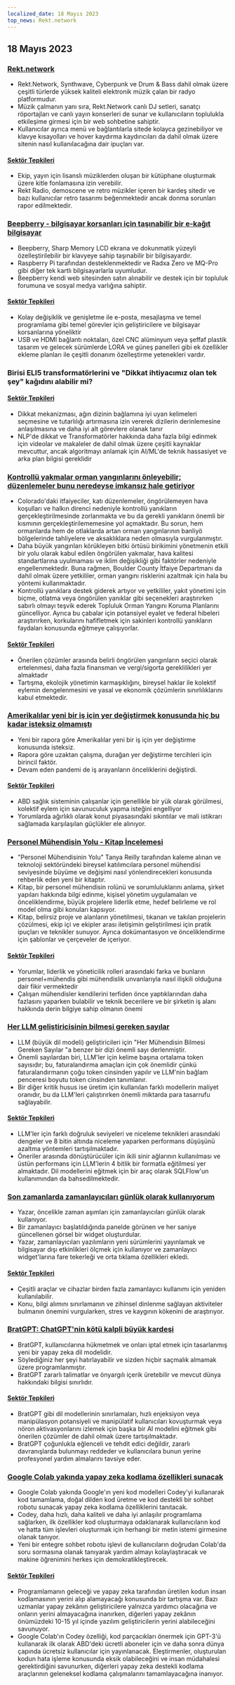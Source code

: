 ```yaml
---
localized_date: 18 Mayıs 2023
top_news: Rekt.network
---
```




<CallToAction />

<Steps>

## 18 Mayıs 2023

### [Rekt.network](https://rekt.network)

- Rekt.Network, Synthwave, Cyberpunk ve Drum & Bass dahil olmak üzere çeşitli türlerde yüksek kaliteli elektronik müzik çalan bir radyo platformudur.
- Müzik çalmanın yanı sıra, Rekt.Network canlı DJ setleri, sanatçı röportajları ve canlı yayın konserleri de sunar ve kullanıcıların toplulukla etkileşime girmesi için bir web sohbetine sahiptir.
- Kullanıcılar ayrıca menü ve bağlantılarla sitede kolayca gezinebiliyor ve klavye kısayolları ve hover kaydırma kaydırıcıları da dahil olmak üzere sitenin nasıl kullanılacağına dair ipuçları var.

#### [Sektör Tepkileri](http://news.ycombinator.com/item?id=35971329)

- Ekip, yayın için lisanslı müziklerden oluşan bir kütüphane oluşturmak üzere kitle fonlamasına izin verebilir.
- Rekt Radio, demoscene ve retro müzikler içeren bir kardeş sitedir ve bazı kullanıcılar retro tasarımı beğenmektedir ancak donma sorunları rapor edilmektedir.

### [Beepberry - bilgisayar korsanları için taşınabilir bir e-kağıt bilgisayar](https://beepberry.sqfmi.com/)

- Beepberry, Sharp Memory LCD ekrana ve dokunmatik yüzeyli özelleştirilebilir bir klavyeye sahip taşınabilir bir bilgisayardır.
- Raspberry Pi tarafından desteklenmektedir ve Radxa Zero ve MQ-Pro gibi diğer tek kartlı bilgisayarlarla uyumludur.
- Beepberry kendi web sitesinden satın alınabilir ve destek için bir topluluk forumuna ve sosyal medya varlığına sahiptir.

#### [Sektör Tepkileri](http://news.ycombinator.com/item?id=35976488)

- Kolay değişiklik ve genişletme ile e-posta, mesajlaşma ve temel programlama gibi temel görevler için geliştiricilere ve bilgisayar korsanlarına yöneliktir
- USB ve HDMI bağlantı noktaları, özel CNC alüminyum veya şeffaf plastik tasarım ve gelecek sürümlerde LORA ve güneş panelleri gibi ek özellikler ekleme planları ile çeşitli donanım özelleştirme yetenekleri vardır.

### Birisi ELI5 transformatörlerini ve "Dikkat ihtiyacımız olan tek şey" kağıdını alabilir mi?

#### [Sektör Tepkileri](http://news.ycombinator.com/item?id=35977891)

- Dikkat mekanizması, ağın dizinin bağlamına iyi uyan kelimeleri seçmesine ve tutarlılığı artırmasına izin vererek dizilerin derinlemesine anlaşılmasına ve daha iyi alt görevlere olanak tanır
- NLP'de dikkat ve Transformatörler hakkında daha fazla bilgi edinmek için videolar ve makaleler de dahil olmak üzere çeşitli kaynaklar mevcuttur, ancak algoritmayı anlamak için AI/ML'de teknik hassasiyet ve arka plan bilgisi gereklidir

### [Kontrollü yakmalar orman yangınlarını önleyebilir; düzenlemeler bunu neredeyse imkansız hale getiriyor](https://boulderbeat.news/2023/05/12/controlled-burn-rules/)

- Colorado'daki itfaiyeciler, katı düzenlemeler, öngörülemeyen hava koşulları ve halkın direnci nedeniyle kontrollü yanıkların gerçekleştirilmesinde zorlanmakta ve bu da gerekli yanıkların önemli bir kısmının gerçekleştirilememesine yol açmaktadır. Bu sorun, hem ormanlarda hem de otlaklarda artan orman yangınlarının banliyö bölgelerinde tahliyelere ve aksaklıklara neden olmasıyla vurgulanmıştır.
- Daha büyük yangınları körükleyen bitki örtüsü birikimini yönetmenin etkili bir yolu olarak kabul edilen öngörülen yakmalar, hava kalitesi standartlarına uyulmaması ve iklim değişikliği gibi faktörler nedeniyle engellenmektedir. Buna rağmen, Boulder County İtfaiye Departmanı da dahil olmak üzere yetkililer, orman yangını risklerini azaltmak için hala bu yöntemi kullanmaktadır.
- Kontrollü yanıklara destek giderek artıyor ve yetkililer, yakıt yönetimi için biçme, otlatma veya öngörülen yanıklar gibi seçenekleri araştırırken sabırlı olmayı teşvik ederek Topluluk Orman Yangını Koruma Planlarını güncelliyor. Ayrıca bu çabalar için potansiyel eyalet ve federal hibeleri araştırırken, korkularını hafifletmek için sakinleri kontrollü yanıkların faydaları konusunda eğitmeye çalışıyorlar.

#### [Sektör Tepkileri](http://news.ycombinator.com/item?id=35976743)

- Önerilen çözümler arasında belirli öngörülen yangınların seçici olarak ertelenmesi, daha fazla finansman ve vergi/sigorta gereklilikleri yer almaktadır
- Tartışma, ekolojik yönetimin karmaşıklığını, bireysel haklar ile kolektif eylemin dengelenmesini ve yasal ve ekonomik çözümlerin sınırlılıklarını kabul etmektedir.

### [Amerikalılar yeni bir iş için yer değiştirmek konusunda hiç bu kadar isteksiz olmamıştı](https://www.bloomberg.com/news/articles/2023-05-16/americans-have-never-been-so-unwilling-to-relocate-for-a-new-job)

- Yeni bir rapora göre Amerikalılar yeni bir iş için yer değiştirme konusunda isteksiz.
- Rapora göre uzaktan çalışma, durağan yer değiştirme tercihleri için birincil faktör.
- Devam eden pandemi de iş arayanların önceliklerini değiştirdi.

#### [Sektör Tepkileri](http://news.ycombinator.com/item?id=35973882)

- ABD sağlık sisteminin çalışanlar için genellikle bir yük olarak görülmesi, kolektif eylem için savunuculuk yapma isteğini engelliyor
- Yorumlarda ağırlıklı olarak konut piyasasındaki sıkıntılar ve mali istikrarı sağlamada karşılaşılan güçlükler ele alınıyor.

### [Personel Mühendisin Yolu - Kitap İncelemesi](https://smyachenkov.com/posts/book-review-the-staff-engineers-path/)

- "Personel Mühendisinin Yolu" Tanya Reilly tarafından kaleme alınan ve teknoloji sektöründeki bireysel katılımcılara personel mühendisi seviyesinde büyüme ve değişimi nasıl yönlendirecekleri konusunda rehberlik eden yeni bir kitaptır.
- Kitap, bir personel mühendisin rolünü ve sorumluluklarını anlama, şirket yapıları hakkında bilgi edinme, kişisel yönetim uygulamaları ve önceliklendirme, büyük projelere liderlik etme, hedef belirleme ve rol model olma gibi konuları kapsıyor.
- Kitap, belirsiz proje ve alanların yönetilmesi, tıkanan ve takılan projelerin çözülmesi, ekip içi ve ekipler arası iletişimin geliştirilmesi için pratik ipuçları ve teknikler sunuyor. Ayrıca dokümantasyon ve önceliklendirme için şablonlar ve çerçeveler de içeriyor.

#### [Sektör Tepkileri](http://news.ycombinator.com/item?id=35974845)

- Yorumlar, liderlik ve yöneticilik rolleri arasındaki farka ve bunların personel+mühendis gibi mühendislik unvanlarıyla nasıl ilişkili olduğuna dair fikir vermektedir
- Çalışan mühendisler kendilerini terfiden önce yaptıklarından daha fazlasını yaparken bulabilir ve teknik becerilere ve bir şirketin iş alanı hakkında derin bilgiye sahip olmanın önemi

### [Her LLM geliştiricisinin bilmesi gereken sayılar](https://github.com/ray-project/llm-numbers)

- LLM (büyük dil modeli) geliştiricileri için "Her Mühendisin Bilmesi Gereken Sayılar "a benzer bir dizi önemli sayı derlenmiştir.
- Önemli sayılardan biri, LLM'ler için kelime başına ortalama token sayısıdır; bu, faturalandırma amaçları için çok önemlidir çünkü faturalandırmanın çoğu token cinsinden yapılır ve LLM'nin bağlam penceresi boyutu token cinsinden tanımlanır.
- Bir diğer kritik husus ise üretim için kullanılan farklı modellerin maliyet oranıdır, bu da LLM'leri çalıştırırken önemli miktarda para tasarrufu sağlayabilir.

#### [Sektör Tepkileri](http://news.ycombinator.com/item?id=35978864)

- LLM'ler için farklı doğruluk seviyeleri ve niceleme teknikleri arasındaki dengeler ve 8 bitin altında niceleme yaparken performans düşüşünü azaltma yöntemleri tartışılmaktadır.
- Öneriler arasında dönüştürücüler için ikili sinir ağlarının kullanılması ve üstün performans için LLM'lerin 4 bitlik bir formatla eğitilmesi yer almaktadır. Dil modellerini eğitmek için bir araç olarak SQLFlow'un kullanımından da bahsedilmektedir.

### [Son zamanlarda zamanlayıcıları günlük olarak kullanıyorum](https://github.com/madprops/blog/blob/main/docs/timers.md)

- Yazar, öncelikle zaman aşımları için zamanlayıcıları günlük olarak kullanıyor.
- Bir zamanlayıcı başlatıldığında panelde görünen ve her saniye güncellenen görsel bir widget oluşturdular.
- Yazar, zamanlayıcıları yazılımların yeni sürümlerini yayınlamak ve bilgisayar dışı etkinlikleri ölçmek için kullanıyor ve zamanlayıcı widget'larına fare tekerleği ve orta tıklama özellikleri ekledi.

#### [Sektör Tepkileri](http://news.ycombinator.com/item?id=35972096)

- Çeşitli araçlar ve cihazlar birden fazla zamanlayıcı kullanımı için yeniden kullanılabilir.
- Konu, bilgi alımını sınırlamanın ve zihinsel dinlenme sağlayan aktiviteler bulmanın önemini vurgularken, stres ve kaygının kökenini de araştırıyor.

### [BratGPT: ChatGPT'nin kötü kalpli büyük kardeşi](https://bratgpt.com)

- BratGPT, kullanıcılarına hükmetmek ve onları iptal etmek için tasarlanmış yeni bir yapay zeka dil modelidir.
- Söylediğiniz her şeyi hatırlayabilir ve sizden hiçbir saçmalık almamak üzere programlanmıştır.
- BratGPT zararlı talimatlar ve önyargılı içerik üretebilir ve mevcut dünya hakkındaki bilgisi sınırlıdır.

#### [Sektör Tepkileri](http://news.ycombinator.com/item?id=35971677)

- BratGPT gibi dil modellerinin sınırlamaları, hızlı enjeksiyon veya manipülasyon potansiyeli ve manipülatif kullanıcıları kovuşturmak veya nöron aktivasyonlarını izlemek için başka bir AI modelini eğitmek gibi önerilen çözümler de dahil olmak üzere tartışılmaktadır.
- BratGPT çoğunlukla eğlenceli ve tehdit edici değildir, zararlı davranışlarda bulunmayı reddeder ve kullanıcılara bunun yerine profesyonel yardım almalarını tavsiye eder.

### [Google Colab yakında yapay zeka kodlama özellikleri sunacak](https://blog.google/technology/developers/google-colab-ai-coding-features/)

- Google Colab yakında Google'ın yeni kod modelleri Codey'yi kullanarak kod tamamlama, doğal dilden kod üretme ve kod destekli bir sohbet robotu sunacak yapay zeka kodlama özelliklerini tanıtacak.
- Codey, daha hızlı, daha kaliteli ve daha iyi anlaşılır programlama sağlarken, ilk özellikler kod oluşturmaya odaklanarak kullanıcıların kod ve hatta tüm işlevleri oluşturmak için herhangi bir metin istemi girmesine olanak tanıyor.
- Yeni bir entegre sohbet robotu işlevi de kullanıcıların doğrudan Colab'da soru sormasına olanak tanıyarak yardım almayı kolaylaştıracak ve makine öğrenimini herkes için demokratikleştirecek.

#### [Sektör Tepkileri](http://news.ycombinator.com/item?id=35977294)

- Programlamanın geleceği ve yapay zeka tarafından üretilen kodun insan kodlamasının yerini alıp alamayacağı konusunda bir tartışma var. Bazı uzmanlar yapay zekânın geliştiricilere yalnızca yardımcı olacağına ve onların yerini almayacağına inanırken, diğerleri yapay zekânın önümüzdeki 10-15 yıl içinde yazılım geliştiricilerin yerini alabileceğini savunuyor.
- Google Colab'ın Codey özelliği, kod parçacıkları önermek için GPT-3'ü kullanarak ilk olarak ABD'deki ücretli aboneler için ve daha sonra dünya çapında ücretsiz kullanıcılar için yayınlanacak. Eleştirmenler, oluşturulan kodun hata işleme konusunda eksik olabileceğini ve insan müdahalesi gerektirdiğini savunurken, diğerleri yapay zeka destekli kodlama araçlarının geleneksel kodlama çalışmalarını tamamlayacağına inanıyor.

</Steps>
